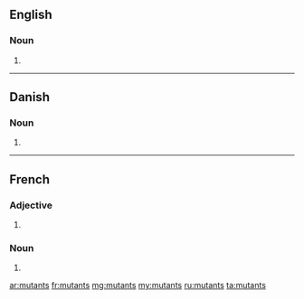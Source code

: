 ==English==

===Noun===
{{head|en|plural}} {{p}}

# {{plural of|mutant|lang=en}}

----

==Danish==

===Noun===
{{head|da|noun form|g=c}}

# {{genitive singular indefinite of|mutant|lang=da}}
----
==French==

===Adjective===
{{fr-adj-form}}

# {{plural of|mutant|lang=fr}}

===Noun===
{{head|fr|plural}} {{m-p}}

# {{plural of|mutant|lang=fr}}

[[ar:mutants]]
[[fr:mutants]]
[[mg:mutants]]
[[my:mutants]]
[[ru:mutants]]
[[ta:mutants]]